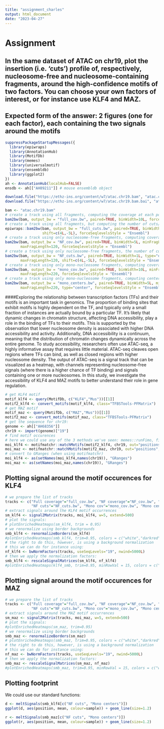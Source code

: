```yaml
---
title: "assignment_charles"
output: html_document
date: "2023-04-27"
---
```


# Assignment
## In the same dataset of ATAC on chr19, plot the insertion (i.e. ‘cuts’) profile of, respectively, nucleosome-free and nucleosome-containing fragments, around the high-confidence motifs of two factors. You can choose your own factors of interest, or for instance use KLF4 and MAZ.
## Expected form of the answer: 2 figures (one for each factor), each containing the two signals around the motifs
```r
suppressPackageStartupMessages({
  library(epiwraps)
  library(AnnotationHub)
  library(MotifDb)
  library(memes)
  library(universalmotif)
  library(ensembldb)
  library(ggplot2)
})
ah <- AnnotationHub(localHub=FALSE)
ensdb <- ah[["AH89211"]] # mouse ensembldb object
```


```r
download.file("https://ethz-ins.org/content/w7/atac.chr19.bam", "atac.chr19.bam")
download.file("https://ethz-ins.org/content/w7/atac.chr19.bam.bai", "atac.chr19.bam.bai")
```



```r
bam <- "atac.chr19.bam"
# create a track using all fragments, computing the coverage at each position (and force Ensembl naming)
bam2bw(bam, output_bw = "full_cov.bw", paired=TRUE, binWidth=10L, forceSeqlevelsStyle = "Ensembl")
# create a track using all fragments, but computing the number of cuts/insertion sites at each position
epiwraps::bam2bw(bam, output_bw = "full_cuts.bw", paired=TRUE, binWidth=1L, type="ends",
                 shift=c(4L,-5L), forceSeqlevelsStyle = "Ensembl")
# create a track using only nucleosome-free fragments, computing coverage
bam2bw(bam, output_bw = "NF_cov.bw", paired=TRUE, binWidth=5L, minFragLength=30,
       maxFragLength=120, forceSeqlevelsStyle = "Ensembl")
# create a track using only nucleosome-free fragments, the number of cuts/insertion sites at each position
bam2bw(bam, output_bw = "NF_cuts.bw", paired=TRUE, binWidth=1L, type="ends", minFragLength=30,
       maxFragLength=120, shift=c(4L,-5L), forceSeqlevelsStyle = "Ensembl")
# create a track using only mono-nucleosome fragments, computing coverage
bam2bw(bam, output_bw = "mono_cov.bw", paired=TRUE, binWidth=10L, minFragLength=140,
       maxFragLength=220, forceSeqlevelsStyle = "Ensembl")
# create a track using only mono-nucleosome fragments, computing centers
bam2bw(bam, output_bw = "mono_centers.bw", paired=TRUE, binWidth=5L, minFragLength=140,
       maxFragLength=220, type="center", forceSeqlevelsStyle = "Ensembl")
```

####Exploring the relationship between transcription factors (TFs) and their motifs is an important task in genomics. The proportion of binding sites that exhibit motifs is highly dependent on the TF, and typically only a small fraction of instances are actually bound by a particular TF. It's likely that dynamic changes in chromatin structure, affecting DNA accessibility, play a role in the binding of TFs to their motifs. This is supported by the observation that lower nucleosome density is associated with higher DNA accessibility and activity. Additionally, DNA accessibility is a continuum, meaning that the distribution of chromatin changes dynamically across the entire genome. To study accessibility, researchers often use ATAC-seq, a highly informative assay that requires little material. ATAC-seq cleaves open regions where TFs can bind, as well as closed regions with higher nucleosome density. The output of ATAC-seq is a signal track that can be visualized as a heatmap, with channels representing nucleosome-free signals (where there is a higher chance of TF binding) and signals containing one or more nucleosomes. In this study, we investigate the accessibility of KLF4 and MAZ motifs to better understand their role in gene regulation.

```r
# get KLF4 motif
motif_klf4 <- query(MotifDb, c("KLF4","Mus"))[[1]]
motif2_klf4 <- convert_motifs(motif_klf4, class="TFBSTools-PFMatrix")
# get MAZ motif
motif_maz <- query(MotifDb, c("MAZ","Mus"))[[1]]
motif2_maz <- convert_motifs(motif_maz, class="TFBSTools-PFMatrix")
# get the sequence for chr19:
genome <- ah[["AH68356"]]
chr19 <- import(genome)["19"]
# find motif occurences
# here we could use any of the 3 methods we've seen: memes::runFimo, findMotifInstances, or this:
moi_klf4 <- motifmatchr::matchMotifs(motif2_klf4, chr19, out="positions", p.cutoff=1e-5)[[1]]
moi_maz <- motifmatchr::matchMotifs(motif2_maz, chr19, out="positions", p.cutoff=1e-5)[[1]]
# convert to GRanges (when using motifmatchr)
moi_klf4 <- as(setNames(moi_klf4,names(chr19)), "GRanges")
moi_maz <- as(setNames(moi_maz,names(chr19)), "GRanges")
```


## Plotting signal around the motif occurences for KLF4
```r
# we prepare the list of tracks
tracks <- c("Full coverage"="full_cov.bw", "NF coverage"="NF_cov.bw", "All cuts"="full_cuts.bw",
            "NF cuts"="NF_cuts.bw", "Mono cov"="mono_cov.bw", "Mono centers"="mono_centers.bw")
# extract signals around the KLF4 motif occurrences
sm_klf4 <- signal2Matrix(tracks, moi_klf4, w=5, extend=500)
# plot the signals:
# plotEnrichedHeatmaps(sm_klf4, trim = 0.95)
# we renormalize using border backgrounds
smb_klf4 <- renormalizeBorders(sm_klf4)
#plotEnrichedHeatmaps(smb_klf4, trim=0.95, colors = c("white","darkred"), minRowVal = 20)
# the right to do this, however, is using a background normalization
# this we can do for instance using:
nf_klf4 <- bwNormFactors(tracks, useSeqLevels="19", nwind=5000L)
# then we apply the normalization factors:
smb_klf4 <- rescaleSignalMatrices(sm_klf4, nf_klf4)
#plotEnrichedHeatmaps(klf4_smb, trim=0.95, minRowVal = 15, colors = c("white","darkred"))
```
## Plotting signal around the motif occurences for MAZ
```r
# we prepare the list of tracks
tracks <- c("Full coverage"="full_cov.bw", "NF coverage"="NF_cov.bw", "All cuts"="full_cuts.bw",
            "NF cuts"="NF_cuts.bw", "Mono cov"="mono_cov.bw", "Mono centers"="mono_centers.bw")
# extract signals around the MAZ motif occurrences
sm_maz <- signal2Matrix(tracks, moi_maz, w=5, extend=500)
# plot the signals:
#plotEnrichedHeatmaps(sm_maz, trim=0.95)
# we renormalize using border backgrounds
smb_maz <- renormalizeBorders(sm_maz)
# plotEnrichedHeatmaps(smb_maz, trim=0.95, colors = c("white","darkred"), minRowVal = 20)
# the right to do this, however, is using a background normalization
# this we can do for instance using:
nf_maz <- bwNormFactors(tracks, useSeqLevels="19", nwind=5000L)
# then we apply the normalization factors:
smb_maz <- rescaleSignalMatrices(sm_maz, nf_maz)
#plotEnrichedHeatmaps(smb_maz, trim=0.95, minRowVal = 15, colors = c("white","darkred"))
```

## Plotting footprint

We could use our standard functions:

```r
d <- meltSignals(smb_klf4[c("NF cuts", "Mono centers")])
ggplot(d, aes(position, mean, colour=sample)) + geom_line(size=1.2)
```

```r
r <- meltSignals(smb_maz[c("NF cuts", "Mono centers")])
ggplot(r, aes(position, mean, colour=sample)) + geom_line(size=1.2)
```